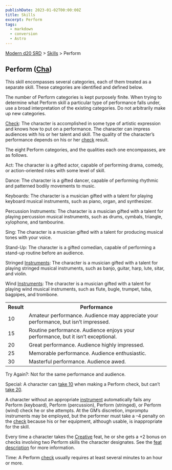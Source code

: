 ```yaml
---
publishDate: 2023-01-02T00:00:00Z
title: Skills
excerpt: Perform
tags:
  - markdown
  - conversion
  - Astro
---
```


[Modern d20 SRD](/#modernD20) > [Skills](modern-d20-srd-skills-index) > Perform

## Perform ([Cha](modern-d20-srd-basics-ability-scores))

This skill encompasses several categories, each of them treated as a separate
skill. These categories are identified and defined below.

The number of Perform categories is kept purposely finite. When trying to
determine what Perform skill a particular type of performance falls under, use
a broad interpretation of the existing categories. Do not arbitrarily make up
new categories.

[Check](modern-d20-srd-skills-skill-basics-php#skill-check-index): The
character is accomplished in some type of artistic expression and knows how to
put on a performance. The character can impress audiences with his or her
talent and skill. The quality of the character’s performance depends on his or
her [check](modern-d20-srd-skills-skill-basics-php#skill-check-index) result.

The eight Perform categories, and the qualities each one encompasses, are as
follows.

Act: The character is a gifted actor, capable of performing drama, comedy, or
action-oriented roles with some level of skill.

Dance: The character is a gifted dancer, capable of performing rhythmic and
patterned bodily movements to music.

Keyboards: The character is a musician gifted with a talent for playing
keyboard musical instruments, such as piano, organ, and synthesizer.

Percussion Instruments: The character is a musician gifted with a talent for
playing percussion musical instruments, such as drums, cymbals, triangle,
xylophone, and tambourine.

Sing: The character is a musician gifted with a talent for producing musical
tones with your voice.

Stand-Up: The character is a gifted comedian, capable of performing a stand-up
routine before an audience.

Stringed [Instruments](modern-d20-srd-equipment-professional-equipment): The
character is a musician gifted with a talent for playing stringed musical
instruments, such as banjo, guitar, harp, lute, sitar, and violin.

Wind [Instruments](modern-d20-srd-equipment-professional-equipment): The
character is a musician gifted with a talent for playing wind musical
instruments, such as flute, bugle, trumpet, tuba, bagpipes, and trombone.


<table> <tr><th>Result</th> <th>Performance</th></tr> <tr><td> 10</td><td> Amateur performance. Audience may appreciate your performance, but isn’t impressed. </td></tr> <tr class="shaded"><td> 15</td><td> Routine performance. Audience enjoys your performance, but it isn’t exceptional. </td></tr> <tr><td> 20</td><td> Great performance. Audience highly impressed. </td></tr> <tr class="shaded"><td> 25</td><td> Memorable performance. Audience enthusiastic. </td></tr> <tr><td> 30</td><td> Masterful performance. Audience awed. </td></tr> </table>



Try Again?: Not for the same performance and audience.

Special: A character can [take 10](modern-d20-srd-skills-skill-basics-php#take10-index) when making a Perform check, but can’t [take 20](modern-d20-srd-skills-skill-basics-php#take20-index).

A character without an appropriate [instrument](modern-d20-srd-equipment-professional-equipment) automatically fails any Perform (keyboard), Perform
(percussion), Perform (stringed), or Perform (wind) check he or she attempts.
At the GM’s discretion, impromptu instruments may be employed, but the
performer must take a –4 penalty on the [check](modern-d20-srd-skills-skill-basics-php#skill-check-index) because his or her equipment, although usable,
is inappropriate for the skill.

Every time a character takes the [Creative](modern-d20-srd-feats-creative)
feat, he or she gets a +2 bonus on checks involving two Perform skills the
character designates. See the [feat description](modern-d20-srd-feats-creative) for more information.

Time: A Perform [check](modern-d20-srd-skills-skill-basics-php#skill-check-index) usually requires at least several minutes to an hour or more.

